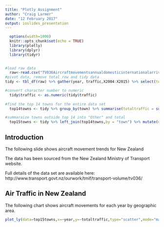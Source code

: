 ```yaml
---
title: "Plotly Assignment"
author: "Craig Larmer"
date: "12 February 2017"
output: ioslides_presentation
---
```


```r
  options(width=1000)
  knitr::opts_chunk$set(echo = TRUE)
  library(plotly)
  library(dplyr)
  library(tidyr)
  
```

```r
#load raw data
  raw<-read.csv("TV036Aircraftmovementsannualdomesticinternationalarrivalsdepartures.csv",fileEncoding = "UTF-8",stringsAsFactors = FALSE)
#pivot data, remove total row and tidy data  
tidy <- tbl_df(raw) %>% gather(year, traffic,X2004:X2015) %>% select(town=X,year,traffic) %>% filter(!grepl("Total",town) ) %>% mutate(year = substr(year,2,5),traffic = gsub(",","",traffic))

#convert character number to numeric  
  tidy$traffic <- as.numeric(tidy$traffic)    
  
#find the top 14 towns for the entire data set  
  top14towns <- tidy %>% group_by(town) %>% summarise(totaltraffic = sum(traffic,na.rm=TRUE)) %>% top_n(14,totaltraffic)

#summaraize towns outside top 14 into "Other" and total
  top15towns <- tidy %>% left_join(top14towns,by = "town") %>% mutate(displaytown = ifelse(is.na(totaltraffic),"Other",as.character(town))) %>% group_by(displaytown,year) %>% summarise(totaltraffic = sum(traffic,na.rm=TRUE))
```
## Introduction

The following slide shows aircraft movement trends for New Zealand

The data has been sourced from the New Zealand Ministry of Transport website.  

Full details of the data set are available here: http://www.transport.govt.nz/ourwork/tmif/transport-volume/tv036/

## Air Traffic in New Zealand

The following chart shows aircraft movements for each year by geographic area.

```r
plot_ly(data=top15towns,x=~year,y=~totaltraffic,type="scatter",mode="markers+lines",color=~displaytown) %>% layout(yaxis = list(title = "Aircraft Movements (Arrivals & Departures)"),xaxis = list(title = "Year"))

```

